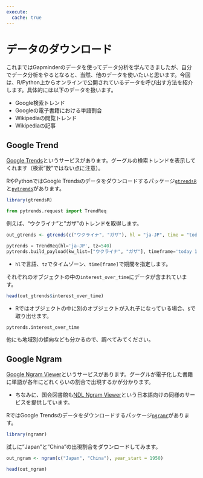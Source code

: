 ```yaml
---
execute:
  cache: true
---
```


# データのダウンロード

これまではGapminderのデータを使ってデータ分析を学んできましたが、自分でデータ分析をやるとなると、当然、他のデータを使いたいと思います。今回は、R/Python上からオンラインで公開されているデータを呼び出す方法を紹介します。具体的には以下のデータを扱います。

- Google検索トレンド
- Googleの電子書籍における単語割合
- Wikipediaの閲覧トレンド
- Wikipediaの記事

## Google Trend

[Google Trends](https://trends.google.com/trends/)というサービスがあります。グーグルの検索トレンドを表示してくれます（検索"数"ではない点に注意）。

RやPythonではGoogle Trendsのデータをダウンロードするパッケージ[`gtrendsR`](https://github.com/PMassicotte/gtrendsR)と[`pytrends`](https://pypi.org/project/pytrends/)があります。

```r
library(gtrendsR)
```

```python
from pytrends.request import TrendReq
```

例えば、"ウクライナ"と"ガザ"のトレンドを取得します。

```r
out_gtrends <- gtrends(c("ウクライナ", "ガザ"), hl = "ja-JP", time = "today 12-m", tz = 540)
```

```python
pytrends = TrendReq(hl='ja-JP', tz=540)
pytrends.build_payload(kw_list=["ウクライナ", "ガザ"], timeframe='today 12-m')
```

- `hl`で言語、`tz`でタイムゾーン、`time[frame]`で期間を指定します。

それぞれのオブジェクトの中の`interest_over_time`にデータが含まれています。

```r
head(out_gtrends$interest_over_time)
```

- Rではオブジェクトの中に別のオブジェクトが入れ子になっている場合、`$`で取り出せます。

```python
pytrends.interest_over_time
```

他にも地域別の傾向なども分かるので、調べてみてください。

## Google Ngram

[Google Ngram Viewer](https://books.google.com/ngrams/)というサービスがあります。グーグルが電子化した書籍に単語が各年にどれくらいの割合で出現するかが分かります。

- ちなみに、国会図書館も[NDL Ngram Viewer](https://lab.ndl.go.jp/ngramviewer/)という日本語向けの同様のサービスを提供しています。

RではGoogle Trendsのデータをダウンロードするパッケージ[`ngramr`](https://github.com/seancarmody/ngramr)があります。

```r
library(ngramr)
```

試しに"Japan"と"China"の出現割合をダウンロードしてみます。

```r
out_ngram <- ngram(c("Japan", "China"), year_start = 1950)

head(out_ngram)
```
